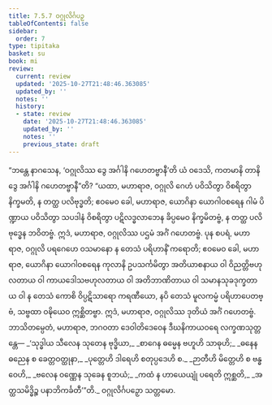 ```yaml
---
title: 7.5.7 ဝဂ္ဂုလိင်္ဂပဉှ
tableOfContents: false
sidebar:
  order: 7
type: tipitaka
basket: su
book: mi
review:
  current: review
  updated: '2025-10-27T21:48:46.363085'
  updated_by: ''
  notes: ''
  history:
  - state: review
    date: '2025-10-27T21:48:46.363085'
    updated_by: ''
    notes: ''
    previous_state: draft
---
```



<ReviewStatus review={frontmatter.review} showDetails={true} />

<HypothesisAnnotation frontmatter={frontmatter} />

<DynamicBreadcrumb />

<Division number="271" book="mi" e="ch" v="28">

<Paragraph number="1915" book="mi">
“ဘန္တေ နာဂသေန, ‘ဝဂ္ဂုလိဿ ဒွေ အင်္ဂါနိ ဂဟေတဗ္ဗာနီ’တိ ယံ ဝဒေသိ, ကတမာနိ တာနိ ဒွေ အင်္ဂါနိ ဂဟေတဗ္ဗာနီ”တိ? “ယထာ, မဟာရာဇ, ဝဂ္ဂုလိ ဂေဟံ ပဝိသိတွာ ဝိစရိတွာ နိက္ခမတိ, န တတ္ထ ပလိဗုဒ္ဓတိ; ဧဝမေဝ ခေါ, မဟာရာဇ, ယောဂိနာ ယောဂါဝစရေန ဂါမံ ပိဏ္ဍာယ ပဝိသိတွာ သပဒါနံ ဝိစရိတွာ ပဋိလဒ္ဓလာဘေန ခိပ္ပမေဝ နိက္ခမိတဗ္ဗံ, န တတ္ထ ပလိဗုဒ္ဓေန ဘဝိတဗ္ဗံ. ဣဒံ, မဟာရာဇ, ဝဂ္ဂုလိဿ ပဌမံ အင်္ဂံ ဂဟေတဗ္ဗံ.
</Paragraph>

<Paragraph number="1916" book="mi">
ပုန စပရံ, မဟာရာဇ, ဝဂ္ဂုလိ ပရဂေဟေ ဝသမာနော န တေသံ ပရိဟာနိံ ကရောတိ; ဧဝမေဝ ခေါ, မဟာရာဇ, ယောဂိနာ ယောဂါဝစရေန ကုလာနိ ဥပသင်္ကမိတွာ အတိယာစနာယ ဝါ ဝိညတ္တိဗဟုလတာယ ဝါ ကာယဒေါသဗဟုလတာယ ဝါ အတိဘာဏိတာယ ဝါ သမာနသုခဒုက္ခတာယ ဝါ န တေသံ ကောစိ ဝိပ္ပဋိသာရော ကရဏီယော, နပိ တေသံ မူလကမ္မံ ပရိဟာပေတဗ္ဗံ, သဗ္ဗထာ ဝဍ္ဎိယေဝ ဣစ္ဆိတဗ္ဗာ. ဣဒံ, မဟာရာဇ, ဝဂ္ဂုလိဿ ဒုတိယံ အင်္ဂံ ဂဟေတဗ္ဗံ. ဘာသိတမ္ပေတံ, မဟာရာဇ, ဘဂဝတာ ဒေဝါတိဒေဝေန ဒီဃနိကာယဝရေ လက္ခဏသုတ္တန္တေ—
</Paragraph>

<Paragraph number="1917" type="verses" book="mi">
_‘သုဒ္ဓါယ သီလေန သုတေန ဗုဒ္ဓိယာ,_  
_စာဂေန ဓမ္မေန ဗဟူဟိ သာဓုဟိ;_  
_ဓနေန ဓညေန စ ခေတ္တဝတ္ထုနာ,_  
_ပုတ္တေဟိ ဒါရေဟိ စတုပ္ပဒေဟိ စ._  

</Paragraph>

<Paragraph number="1918" type="verses" book="mi">
_ဉာတီဟိ မိတ္တေဟိ စ ဗန္ဓဝေဟိ,_  
_ဗလေန ဝဏ္ဏေန သုခေန စူဘယံ;_  
_ကထံ န ဟာယေယျုံ ပရေတိ ဣစ္ဆတိ,_  
_အတ္ထသမိဒ္ဓိဉ္စ ပနာဘိကင်္ခတီ’”တိ._  


</Paragraph>
</Division>

<Paragraph number="1919" type="center" book="mi">
ဝဂ္ဂုလိင်္ဂပဉှော သတ္တမော.
</Paragraph>